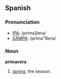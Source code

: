 ==Spanish==
===Pronunciation===
*[[w:IPA|IPA]]: /primaˈβera/
*[[w:SAMPA|SAMPA]]: /prima"Bera/

===Noun===
'''primavera'''

# [[spring]], the season.
